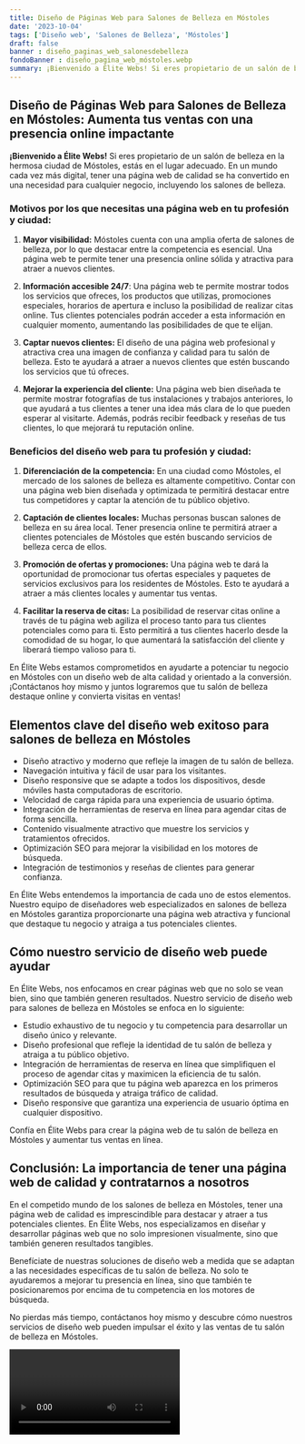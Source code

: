 ```yaml
---
title: Diseño de Páginas Web para Salones de Belleza en Móstoles
date: '2023-10-04'
tags: ['Diseño web', 'Salones de Belleza', 'Móstoles']
draft: false
banner : diseño_paginas_web_salonesdebelleza
fondoBanner : diseño_pagina_web_móstoles.webp
summary: ¡Bienvenido a Élite Webs! Si eres propietario de un salón de belleza en la hermosa ciudad de Móstoles, estás en el lugar adecuado. En un mundo cada vez más digital, tener una página web de calidad se ha convertido en una necesidad para cualquier negocio,  incluyendo los salones de belleza. 
---
```


## Diseño de Páginas Web para Salones de Belleza en Móstoles: Aumenta tus ventas con una presencia online impactante

**¡Bienvenido a Élite Webs!** Si eres propietario de un salón de belleza en la hermosa ciudad de Móstoles, estás en el lugar adecuado. En un mundo cada vez más digital, tener una página web de calidad se ha convertido en una necesidad para cualquier negocio,  incluyendo los salones de belleza. 

### Motivos por los que necesitas una página web en tu profesión y ciudad:

1. **Mayor visibilidad:** Móstoles cuenta con una amplia oferta de salones de belleza, por lo que destacar entre la competencia es esencial. Una página web te permite tener una presencia online sólida y atractiva para atraer a nuevos clientes.

2. **Información accesible 24/7**: Una página web te permite mostrar todos los servicios que ofreces, los productos que utilizas, promociones especiales, horarios de apertura e incluso la posibilidad de realizar citas online. Tus clientes potenciales podrán acceder a esta información en cualquier momento, aumentando las posibilidades de que te elijan.

3. **Captar nuevos clientes:** El diseño de una página web profesional y atractiva crea una imagen de confianza y calidad para tu salón de belleza. Esto te ayudará a atraer a nuevos clientes que estén buscando los servicios que tú ofreces.

4. **Mejorar la experiencia del cliente:** Una página web bien diseñada te permite mostrar fotografías de tus instalaciones y trabajos anteriores, lo que ayudará a tus clientes a tener una idea más clara de lo que pueden esperar al visitarte. Además, podrás recibir feedback y reseñas de tus clientes, lo que mejorará tu reputación online.

### Beneficios del diseño web para tu profesión y ciudad:

1. **Diferenciación de la competencia:** En una ciudad como Móstoles, el mercado de los salones de belleza es altamente competitivo. Contar con una página web bien diseñada y optimizada te permitirá destacar entre tus competidores y captar la atención de tu público objetivo.

2. **Captación de clientes locales:** Muchas personas buscan salones de belleza en su área local. Tener presencia online te permitirá atraer a clientes potenciales de Móstoles que estén buscando servicios de belleza cerca de ellos.

3. **Promoción de ofertas y promociones:** Una página web te dará la oportunidad de promocionar tus ofertas especiales y paquetes de servicios exclusivos para los residentes de Móstoles. Esto te ayudará a atraer a más clientes locales y aumentar tus ventas.

4. **Facilitar la reserva de citas:** La posibilidad de reservar citas online a través de tu página web agiliza el proceso tanto para tus clientes potenciales como para ti. Esto permitirá a tus clientes hacerlo desde la comodidad de su hogar, lo que aumentará la satisfacción del cliente y liberará tiempo valioso para ti.

En Élite Webs estamos comprometidos en ayudarte a potenciar tu negocio en Móstoles con un diseño web de alta calidad y orientado a la conversión. ¡Contáctanos hoy mismo y juntos lograremos que tu salón de belleza destaque online y convierta visitas en ventas!

<GifSeo />

<Cta />

## Elementos clave del diseño web exitoso para salones de belleza en Móstoles

- Diseño atractivo y moderno que refleje la imagen de tu salón de belleza.
- Navegación intuitiva y fácil de usar para los visitantes.
- Diseño responsive que se adapte a todos los dispositivos, desde móviles hasta computadoras de escritorio.
- Velocidad de carga rápida para una experiencia de usuario óptima.
- Integración de herramientas de reserva en línea para agendar citas de forma sencilla.
- Contenido visualmente atractivo que muestre los servicios y tratamientos ofrecidos.
- Optimización SEO para mejorar la visibilidad en los motores de búsqueda.
- Integración de testimonios y reseñas de clientes para generar confianza.

En Élite Webs entendemos la importancia de cada uno de estos elementos. Nuestro equipo de diseñadores web especializados en salones de belleza en Móstoles garantiza proporcionarte una página web atractiva y funcional que destaque tu negocio y atraiga a tus potenciales clientes.

## Cómo nuestro servicio de diseño web puede ayudar

En Élite Webs, nos enfocamos en crear páginas web que no solo se vean bien, sino que también generen resultados. Nuestro servicio de diseño web para salones de belleza en Móstoles se enfoca en lo siguiente:

- Estudio exhaustivo de tu negocio y tu competencia para desarrollar un diseño único y relevante.
- Diseño profesional que refleje la identidad de tu salón de belleza y atraiga a tu público objetivo.
- Integración de herramientas de reserva en línea que simplifiquen el proceso de agendar citas y maximicen la eficiencia de tu salón.
- Optimización SEO para que tu página web aparezca en los primeros resultados de búsqueda y atraiga tráfico de calidad.
- Diseño responsive que garantiza una experiencia de usuario óptima en cualquier dispositivo.

Confía en Élite Webs para crear la página web de tu salón de belleza en Móstoles y aumentar tus ventas en línea.

## Conclusión: La importancia de tener una página web de calidad y contratarnos a nosotros

En el competido mundo de los salones de belleza en Móstoles, tener una página web de calidad es imprescindible para destacar y atraer a tus potenciales clientes. En Élite Webs, nos especializamos en diseñar y desarrollar páginas web que no solo impresionen visualmente, sino que también generen resultados tangibles.

Benefíciate de nuestras soluciones de diseño web a medida que se adaptan a las necesidades específicas de tu salón de belleza. No solo te ayudaremos a mejorar tu presencia en línea, sino que también te posicionaremos por encima de tu competencia en los motores de búsqueda.

No pierdas más tiempo, contáctanos hoy mismo y descubre cómo nuestros servicios de diseño web pueden impulsar el éxito y las ventas de tu salón de belleza en Móstoles.

<Video />

<CtaBot job='Salones de Belleza' city='Móstoles'/>

<Gmaps query='Móstoles+españa+maps' />